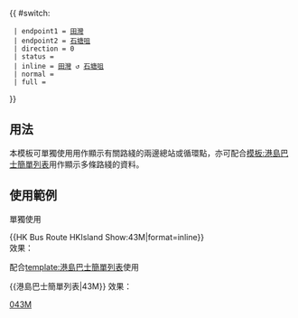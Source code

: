 {{ #switch: {{{format|}}}
  | endpoint1 = [[田灣邨公共運輸交匯處|田灣]]
  | endpoint2 = [[石塘咀]]
  | direction = 0
  | status = 
  | inline = [[田灣邨公共運輸交匯處|田灣]] ↺ [[石塘咀]]
  | normal =
  | full =
}}<noinclude>
==用法==
本模板可單獨使用用作顯示有關路綫的兩邊總站或循環點，亦可配合[[模板:港島巴士簡單列表]]用作顯示多條路綫的資料。

==使用範例==
;單獨使用
<nowiki>{{HK Bus Route HKIsland Show:43M|format=inline}}</nowiki><br>
效果：{{HK Bus Route HKIsland  Show:43M|format=inline}}

;配合[[template:港島巴士簡單列表]]使用
<nowiki>{{港島巴士簡單列表|43M}}</nowiki>
效果：{{港島巴士簡單列表|43M}}
[[Category:城巴路線模板|043M]]</noinclude>